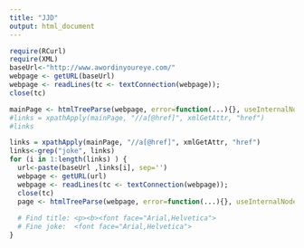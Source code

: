 ```yaml
---
title: "JJD"
output: html_document
---
```



```r
require(RCurl)
require(XML)
baseUrl<-"http://www.awordinyoureye.com/"
webpage <- getURL(baseUrl)
webpage <- readLines(tc <- textConnection(webpage)); 
close(tc)

mainPage <- htmlTreeParse(webpage, error=function(...){}, useInternalNodes = TRUE)
#links = xpathApply(mainPage, "//a[@href]", xmlGetAttr, "href")
#links

links = xpathApply(mainPage, "//a[@href]", xmlGetAttr, "href")
links<-grep("joke", links)
for (i in 1:length(links) ) {
  url<-paste(baseUrl ,links[i], sep='')
  webpage <- getURL(url)
  webpage <- readLines(tc <- textConnection(webpage)); 
  close(tc)
  page <- htmlTreeParse(webpage, error=function(...){}, useInternalNodes = TRUE)
  
  # Find title: <p><b><font face="Arial,Helvetica">
  # Fine joke:  <font face="Arial,Helvetica">
}


```

